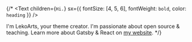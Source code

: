 {/* <Text children={`Hi.`} sx={{ fontSize: [4, 5, 6], fontWeight: `bold`, color: `heading` }} />

I'm LekoArts, your theme creator. I'm passionate about open source & teaching. Learn more about Gatsby & React on [my website](https://www.lekoarts.de?utm_source=minimal-blog&utm_medium=Starter). */}
